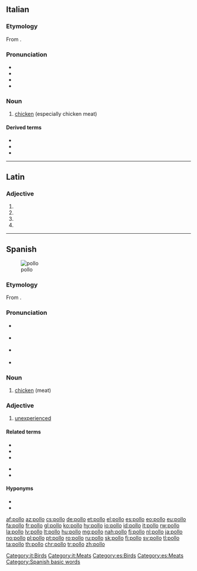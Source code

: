 {{also|pöllö}}
==Italian==

===Etymology===
From {{inh|it|la|pullus}}.

===Pronunciation===
* {{IPA|/ˈpol.lo/|[ˈpol̺ːo]|lang=it}}
* {{audio|It-il pollo.ogg|Audio|lang=it}}
* {{rhymes|ollo|lang=it}}
* {{hyphenation|lang=it|pól|lo}}

===Noun===
{{it-noun|m}}

# {{lb|it|meats}} [[chicken]] (especially chicken meat)

====Derived terms====
* {{l|it|pollaio}}
* {{l|it|pollo delle pampas}}
* {{l|it|pollo sultano}}

[[Category:it:Birds]]
[[Category:it:Meats]]

----

==Latin==

===Adjective===
{{la-adj-form|pollō}}

# {{inflection of|pollus||dat|m|s|lang=la}}
# {{inflection of|pollus||dat|n|s|lang=la}}
# {{inflection of|pollus||abl|m|s|lang=la}}
# {{inflection of|pollus||abl|n|s|lang=la}}

----

==Spanish==
[[File:LemonChicken.JPG|thumb|pollo]]

===Etymology===
From {{etyl|la|es}} {{m|la|pullus}}.

===Pronunciation===
* {{a|lleísmo}} {{IPA|[ˈpo.ʎo]|lang=es}}
* {{a|yeísmo}} {{IPA|[ˈpo.ʝo]|lang=es}}
* {{a|Rioplatense}} {{IPA|[ˈpo.ʒo]|lang=es}}
* {{homophones|poyo|lang=es}}

===Noun===
{{es-noun|m}}

# [[chicken]] (meat)

===Adjective===
{{es-adj|f=polla}}

# {{lb|es|Chile|slang}} [[unexperienced]]

====Related terms====
{{rel-top}}
* {{l|es|polla}}
* {{l|es|pollería}}
* {{l|es|pollero}}
{{rel-mid}}
* {{l|es|pollito feliz}}
* {{l|es|pollito}}
{{rel-bottom}}

====Hyponyms====
* {{l|es|gallina}}
* {{l|es|gallo}}

[[Category:es:Birds]]
[[Category:es:Meats]]
[[Category:Spanish basic words]]

[[af:pollo]]
[[az:pollo]]
[[cs:pollo]]
[[de:pollo]]
[[et:pollo]]
[[el:pollo]]
[[es:pollo]]
[[eo:pollo]]
[[eu:pollo]]
[[fa:pollo]]
[[fr:pollo]]
[[gl:pollo]]
[[ko:pollo]]
[[hy:pollo]]
[[io:pollo]]
[[id:pollo]]
[[it:pollo]]
[[rw:pollo]]
[[la:pollo]]
[[lv:pollo]]
[[lt:pollo]]
[[hu:pollo]]
[[mg:pollo]]
[[nah:pollo]]
[[fj:pollo]]
[[nl:pollo]]
[[ja:pollo]]
[[no:pollo]]
[[pl:pollo]]
[[pt:pollo]]
[[ro:pollo]]
[[ru:pollo]]
[[sk:pollo]]
[[fi:pollo]]
[[sv:pollo]]
[[tl:pollo]]
[[ta:pollo]]
[[th:pollo]]
[[chr:pollo]]
[[tr:pollo]]
[[zh:pollo]]